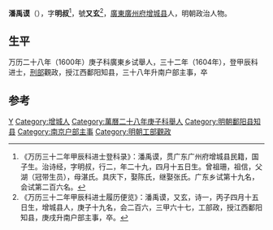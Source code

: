 '''潘禹谟'''（{{bd|？||？|catIdx=}}），字'''明叔'''<ref>《万历三十二年甲辰科进士登科录》：潘禹谟，贯广东广州府增城县民籍，国子生。治诗经，字明叔，行二，年二十九，四月十五日生。曾祖珊，祖信，父湖（冠带生员），母湛氏。具庆下，娶陈氏，继娶张氏。广东乡试第十九名，会试第二百六名。</ref>，號'''又玄'''<ref>《万历三十二年甲辰科进士履历便览》：潘禹谟，又玄，诗一，丙子四月十五日生，增城县人，庚子十九名，会二百六，三甲六十七，工部政，授江西鄱阳知县，庚戌升南户部主事，卒。</ref>，[[廣東|廣東]][[廣州府|廣州府]][[增城县|增城县]]人，明朝政治人物。

== 生平 ==
万历二十八年（1600年）庚子科廣東乡试舉人，三十二年（1604年），登甲辰科进士，[[刑部|刑部]]觀政，授江西鄱阳知县，三十八年升南户部主事，卒

==参考==
{{reflist}}

{{萬曆三十二年甲辰科殿試金榜}}

{{Authority control}}

{{DEFAULTSORT:}}
[[Category:潘姓|Y]]
[[Category:增城人|Category:增城人]]
[[Category:萬曆二十八年庚子科舉人|Category:萬曆二十八年庚子科舉人]]
[[Category:明朝鄱阳县知县|Category:明朝鄱阳县知县]]
[[Category:南京户部主事|Category:南京户部主事]]
[[Category:明朝工部觀政|Category:明朝工部觀政]]


{{明朝人物小作品}}